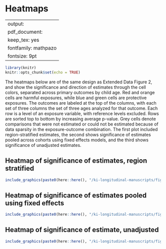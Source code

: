 # Heatmaps {#heatmaps}

---
output:
  pdf_document:
    keep_tex: yes
fontfamily: mathpazo
fontsize: 9pt
---

\raggedright

```r
library(knitr)
knitr::opts_chunk$set(echo = TRUE)
```



The heatmaps below are of the same design as Extended Data Figure 2, and show the significance and direction of estimates through the cell colors, separated across primary outcomes by child age. Red and orange cells are harmful exposures, while blue and green cells are protective exposures. The outcomes are labeled at the top of the columns, with each set of three columns the set of three ages analyzed for that outcome.  Each row is a level of an exposure variable, with reference levels excluded.  Rows are sorted top to bottom by increasing average p-value. Grey cells denote comparisons that were not estimated or could not be estimated because of data sparsity in the exposure-outcome combination. The first plot included region-stratified estimates, the second shows significance of estimates pooled across cohorts using fixed effects models, and the third shows significance of unadjusted estimates.



## Heatmap of significance of estimates, region stratified

```r
include_graphics(paste0(here::here(), "/ki-longitudinal-manuscripts/figures/risk-factor/fig-sig-heatmap_regionstrat.png"))
```

## Heatmap of significance of estimates pooled using fixed effects

```r
include_graphics(paste0(here::here(), "/ki-longitudinal-manuscripts/figures/risk-factor/fig-sig-heatmap_FE.png"))
```




## Heatmap of significance of estimate, unadjusted 

```r
include_graphics(paste0(here::here(), "/ki-longitudinal-manuscripts/figures/risk-factor/fig-sig-heatmap_unadj.png"))
```